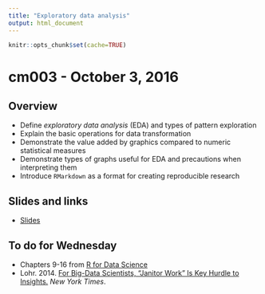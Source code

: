 ```yaml
---
title: "Exploratory data analysis"
output: html_document
---
```


```r
knitr::opts_chunk$set(cache=TRUE)
```

# cm003 - October 3, 2016

## Overview

* Define *exploratory data analysis* (EDA) and types of pattern exploration
* Explain the basic operations for data transformation
* Demonstrate the value added by graphics compared to numeric statistical measures
* Demonstrate types of graphs useful for EDA and precautions when interpreting them
* Introduce `RMarkdown` as a format for creating reproducible research

## Slides and links

* [Slides](extras/cm003_slides.html)


## To do for Wednesday

* Chapters 9-16 from [R for Data Science](http://r4ds.had.co.nz/)
* Lohr. 2014. [For Big-Data Scientists, "Janitor Work" Is Key Hurdle to Insights.](http://www.nytimes.com/2014/08/18/technology/for-big-data-scientists-hurdle-to-insights-is-janitor-work.html?_r=0) *New York Times*.

